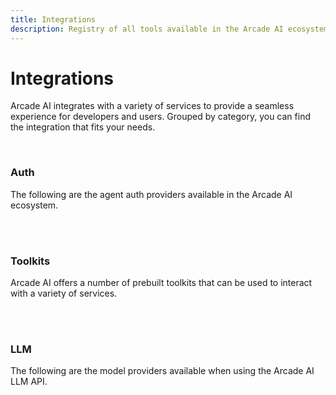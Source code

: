 ```yaml
---
title: Integrations
description: Registry of all tools available in the Arcade AI ecosystem
---
```



# Integrations

Arcade AI integrates with a variety of services to provide a seamless experience
for developers and users. Grouped by category, you can find the integration that
fits your needs.

<br />


### Auth

The following are the agent auth providers available in the Arcade AI ecosystem.
<br />

<div className={styles.toolGrid}>
    <ToolCard
        name="Google"
        image="google"
        summary="Authenticate agents with Google"
        link="/integrations/google"
        category="Auth"
    />
    <ToolCard
        name="Slack"
        image="slack"
        summary="Authenticate agents with Slack"
        link="/integrations/slack"
        category="Auth"
    />
    <ToolCard
        name="GitHub"
        image="github"
        summary="Authenticate agents with GitHub"
        link="/integrations/github"
        category="Auth"
    />
    <ToolCard
        name="X"
        image="twitter"
        summary="Authenticate agents with X (Twitter)"
        link="/integrations/x"
        category="Auth"
    />
</div>


<br />
<br />

### Toolkits

Arcade AI offers a number of prebuilt toolkits that can be used to interact with
a variety of services.
<br />

<div className={styles.toolGrid}>
    <ToolCard
        name="Slack"
        image="slack"
        summary="Send and receive messages to Slack channels and users with agents"
        link="/integrations/slack"
        category="Toolkit"
    />
    <ToolCard
        name="Search"
        image="serpapi"
        summary="Use SerpAPI to search the web for information"
        link="/integrations/search"
        category="Toolkit"
    />
    <ToolCard
        name="Gmail"
        image="gmail"
        summary="Read, draft and send emails with your agents."
        link="/integrations/google"
        category="Toolkit"
    />
    <ToolCard
        name="Google Calendar"
        image="calendar"
        summary="Interact with Google Calendar to schedule and manage appointments"
        link="/integrations/google"
        category="Toolkit"
    />
    <ToolCard
        name="GitHub"
        image="github"
        summary="Interact with private and public GitHub repositories, issues, pull requests, and more"
        link="/integrations/github"
        category="Toolkit"
    />
    <ToolCard
        name="X"
        image="twitter"
        summary="Integrate agents with X (Twitter), including tweets, users, and more"
        link="/integrations/x"
        category="Toolkit"
    />

</div>



<br />
<br />


### LLM

The following are the model providers available when using the Arcade AI LLM API.
<br />

<div className={styles.toolGrid}>
    <ToolCard
        name="OpenAI"
        image="google"
        summary="Use OpenAI models to generate text, images, and more"
        link="/integrations/openai"
        category="LLM"
    />
    <ToolCard
        name="Anthropic"
        image="google"
        summary="Use Anthropic models to generate text, images, and more"
        link="/integrations/anthropic"
        category="LLM"
    />
</div>